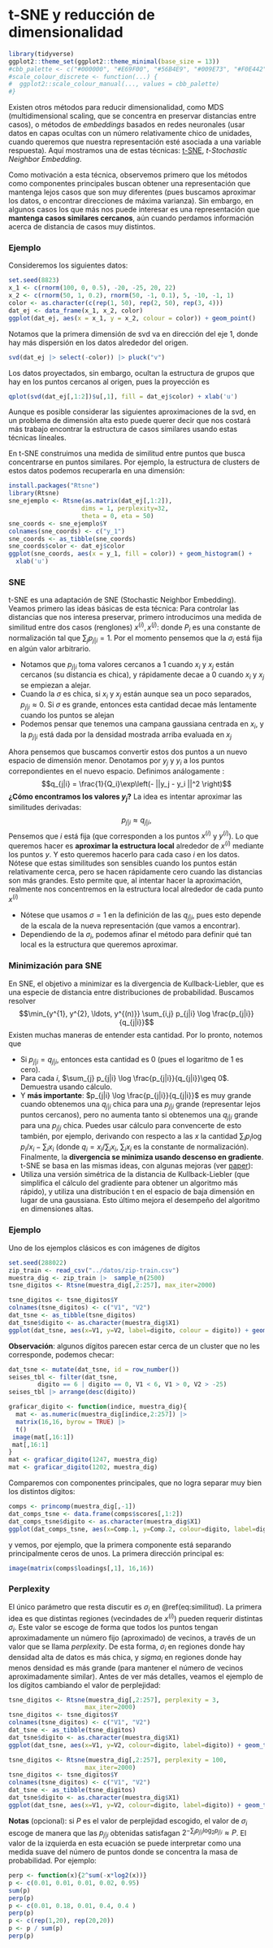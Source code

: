 # t-SNE y reducción de dimensionalidad

```r
library(tidyverse)
ggplot2::theme_set(ggplot2::theme_minimal(base_size = 13))
#cbb_palette <- c("#000000", "#E69F00", "#56B4E9", "#009E73", "#F0E442", "#0072B2", "#D55E00", "#CC79A7")
#scale_colour_discrete <- function(...) {
#  ggplot2::scale_colour_manual(..., values = cbb_palette)
#}
```


Existen otros métodos para reducir dimensionalidad, como MDS (multidimensional
scaling, que se concentra en preservar distancias entre casos), o
métodos de *embeddings* basados en redes neuronales (usar datos en capas
ocultas con un número relativamente chico de unidades, cuando queremos
que nuestra representación esté asociada a una variable respuesta). 
Aquí mostramos una de estas técnicas:  [t-SNE](http://jmlr.org/papers/volume9/vandermaaten08a/vandermaaten08a.pdf),
*t-Stochastic Neighbor Embedding*.

Como motivación a esta técnica, observemos primero que
los métodos como componentes principales buscan obtener una representación que mantenga lejos casos que son muy diferentes (pues buscamos aproximar los datos, o encontrar direcciones de máxima varianza). Sin embargo, en algunos
casos los que más nos puede interesar es una representación que **mantenga
casos similares cercanos**, aún cuando perdamos información acerca de distancia de casos muy distintos.

### Ejemplo {-}
Consideremos los siguientes datos:
```r
set.seed(8823)
x_1 <- c(rnorm(100, 0, 0.5), -20, -25, 20, 22)
x_2 <- c(rnorm(50, 1, 0.2), rnorm(50, -1, 0.1), 5, -10, -1, 1)
color <- as.character(c(rep(1, 50), rep(2, 50), rep(3, 4)))
dat_ej <- data_frame(x_1, x_2, color)
ggplot(dat_ej, aes(x = x_1, y = x_2, colour = color)) + geom_point()
```
Notamos que la primera dimensión de svd va en dirección del eje 1, 
donde hay más dispersión en los datos alrededor del origen.

```r
svd(dat_ej |> select(-color)) |> pluck("v")
```
Los datos proyectados, sin embargo, ocultan la estructura de grupos que hay
en los puntos cercanos al origen, pues la proyección es
```r
qplot(svd(dat_ej[,1:2])$u[,1], fill = dat_ej$color) + xlab('u')
```

Aunque es posible considerar las siguientes aproximaciones de la svd, en un problema
de dimensión alta esto puede querer decir que nos costará más trabajo encontrar la estructura de casos similares usando estas técnicas lineales.

En t-SNE construimos una medida de similitud entre puntos que busca concentrarse en puntos similares. Por ejemplo, la estructura de clusters
de estos datos podemos recuperarla en una dimensión:

```r
install.packages("Rtsne")
library(Rtsne)
sne_ejemplo <- Rtsne(as.matrix(dat_ej[,1:2]), 
                    dims = 1, perplexity=32, 
                    theta = 0, eta = 50)
sne_coords <- sne_ejemplo$Y
colnames(sne_coords) <- c("y_1")
sne_coords <- as_tibble(sne_coords)
sne_coords$color <- dat_ej$color
ggplot(sne_coords, aes(x = y_1, fill = color)) + geom_histogram() +
  xlab('u')
```

### SNE

t-SNE es una adaptación de SNE (Stochastic Neighbor Embedding). Veamos
primero las ideas básicas de esta técnica:
Para controlar las distancias que nos interesa preservar, primero
introducimos una medida de similitud entre dos casos (renglones)
$x^{(i)}, x^{(j)}$:
\begin{equation}
p_{j|i} = \frac{1}{P_i}\exp\left(- ||x_j - x_i ||^2 / 2\sigma_i^2 \right)
(\#eq:similitud)
\end{equation}
donde $P_i$ es una constante de normalización tal que $\sum_j {p_{j|i}} = 1$.
Por el momento pensemos que la $\sigma_i$ está fija en algún valor arbitrario.


- Notamos que $p_{j|i}$ toma valores cercanos a 1 cuando 
$x_i$ y $x_j$ están cercanos (su distancia es chica), y rápidamente
decae a 0 cuando $x_i$ y $x_j$ se empiezan a alejar.
- Cuando la $\sigma$ es chica, si $x_i$ y $x_j$ están aunque sea un poco
separados, $p_{j|i}\approx 0$. Si $\sigma$ es grande, entonces esta
cantidad decae más lentamente cuando los puntos se alejan
- Podemos pensar que tenemos una campana gaussiana centrada en $x_i$, y
la $p_{j|i}$ está dada por la densidad mostrada arriba evaluada en $x_j$

Ahora pensemos que buscamos convertir estos dos puntos a un nuevo
espacio de dimensión menor. Denotamos por $y_j$ y $y_i$ a los puntos
correpondientes en el nuevo espacio. Definimos análogamente :
$$q_{j|i} = \frac{1}{Q_i}\exp\left(- ||y_j - y_i ||^2  \right)$$
**¿Cómo encontramos los valores $y_j$?** La idea es intentar aproximar las similitudes derivadas:
$$ p_{j|i} \approx q_{j|i},$$
Pensemos que $i$ está fija (que corresponden a los puntos $x^{(i)}$ y
$y^{(i)}$). Lo que queremos hacer es **aproximar la estructura local** alrededor de $x^{(i)}$ mediante los puntos $y$. Y esto queremos hacerlo
para cada caso $i$ en los datos.
 Nótese que estas similitudes son sensibles cuando los
puntos están relativamente cerca, pero se hacen rápidamente cero cuando
las distancias son más grandes. Esto permite que, al intentar hacer la 
aproximación, realmente nos concentremos en la estructura local alrededor de cada punto $x^{(i)}$


- Nótese que usamos $\sigma=1$ en la definición de las $q_{j|i}$, pues esto depende de la escala de la nueva representación (que vamos a encontrar).
- Dependiendo de la $\sigma_i$, podemos afinar el método para definir qué
tan local es la estructura que queremos aproximar.

### Minimización para SNE
En SNE, el objetivo a minimizar es la divergencia de
Kullback-Liebler, que es una especie de 
distancia entre distribuciones de probabilidad. Buscamos
resolver
$$\min_{y^{1}, y^{2}, \ldots, y^{(n)}} \sum_{i,j} p_{j|i} \log \frac{p_{j|i}}{q_{j|i}}$$
Existen muchas maneras de entender esta cantidad. Por lo pronto,
notemos que 

- Si $p_{j|i} = q_{j|i}$, entonces esta cantidad es 0 
(pues el logaritmo de 1 es cero). 
- Para cada $i$,  $\sum_{j} p_{j|i} \log \frac{p_{j|i}}{q_{j|i}}\geq 0$. Demuestra usando cálculo.
- Y **más importante**:  $p_{j|i} \log \frac{p_{j|i}}{q_{j|i}}$ es muy grande
cuando obtenemos una $q_{j|i}$ chica para una $p_{j|i}$ grande (representar lejos puntos cercanos), pero no aumenta
tanto si obtenemos una $q_{j|i}$ grande para una $p_{j|i}$ chica. Puedes
usar cálculo para convencerte de esto también, por ejemplo, derivando
con respecto a las $x$ la cantidad $\sum_i p_i \log p_i/x_i -\sum_i x_i$
 (donde $q_i = x_i/\sum_i x_i$, $\sum_i x_i$ es la constante de normalización). 
Finalmente, la **divergencia se minimiza usando descenso en gradiente**.
t-SNE se basa en las mismas ideas, con algunas mejoras (ver [paper](http://jmlr.org/papers/volume9/vandermaaten08a/vandermaaten08a.pdf)): 
- Utiliza una
versión simétrica de la distancia de Kullback-Liebler (que simplifica
el cálculo del gradiente para obtener un algoritmo más rápido), y utiliza
una distribución t en el espacio de baja dimensión en lugar de una gaussiana. Esto último mejora el desempeño del algoritmo en dimensiones altas.



### Ejemplo {-}

Uno de los ejemplos clásicos es con imágenes de dígitos
```r
set.seed(288022)
zip_train <- read_csv("../datos/zip-train.csv")
muestra_dig <- zip_train |>  sample_n(2500)
tsne_digitos <- Rtsne(muestra_dig[,2:257], max_iter=2000)
```

```r
tsne_digitos <- tsne_digitos$Y
colnames(tsne_digitos) <- c("V1", "V2")
dat_tsne <- as_tibble(tsne_digitos)
dat_tsne$digito <- as.character(muestra_dig$X1)
ggplot(dat_tsne, aes(x=V1, y=V2, label=digito, colour = digito)) + geom_text()
```

**Observación**: algunos dígitos parecen estar cerca de un cluster que
no les corresponde, podemos checar:

```r
dat_tsne <- mutate(dat_tsne, id = row_number())
seises_tbl <- filter(dat_tsne, 
        digito == 6 | digito == 0, V1 < 6, V1 > 0, V2 > -25)
seises_tbl |> arrange(desc(digito))
```
```r
graficar_digito <- function(indice, muestra_dig){
  mat <- as.numeric(muestra_dig[indice,2:257]) |> 
  matrix(16,16, byrow = TRUE) |> 
  t()
 image(mat[,16:1])
 mat[,16:1]
}
mat <- graficar_digito(1247, muestra_dig)
mat <- graficar_digito(1202, muestra_dig)
```




Comparemos con componentes principales, que no logra separar muy
bien los distintos dígitos:
```r
comps <- princomp(muestra_dig[,-1])
dat_comps_tsne <- data.frame(comps$scores[,1:2])
dat_comps_tsne$digito <- as.character(muestra_dig$X1)
ggplot(dat_comps_tsne, aes(x=Comp.1, y=Comp.2, colour=digito, label=digito)) + geom_text()
```
y vemos, por ejemplo, que la primera componente está separando
principalmente ceros de unos. La primera dirección principal es:
```r
image(matrix(comps$loadings[,1], 16,16))
```
### Perplexity

El único parámetro que resta discutir es $\sigma_i$ en 
\@ref(eq:similitud). La primera idea es que distintas regiones
(vecindades de $x^{(i)}$) pueden requerir distintas $\sigma_i$. Este
valor se escoge de forma que todos los puntos tengan aproximadamente un
número fijo (aproximado) de vecinos, a través de un valor que se llama 
*perplexity*. De esta forma, $\sigma_i$ en regiones donde hay densidad
alta de datos es más chica, y $sigma_i$ en regiones donde hay menos densidad
es más grande (para mantener el número de vecinos aproximadamente similar).
Antes de ver más detalles, veamos el ejemplo de los dígitos cambiando
el valor de perplejidad:
```r
tsne_digitos <- Rtsne(muestra_dig[,2:257], perplexity = 3,
                     max_iter=2000)
tsne_digitos <- tsne_digitos$Y
colnames(tsne_digitos) <- c("V1", "V2")
dat_tsne <- as_tibble(tsne_digitos)
dat_tsne$digito <- as.character(muestra_dig$X1)
ggplot(dat_tsne, aes(x=V1, y=V2, colour=digito, label=digito)) + geom_text()
```
```r
tsne_digitos <- Rtsne(muestra_dig[,2:257], perplexity = 100,
                     max_iter=2000)
tsne_digitos <- tsne_digitos$Y
colnames(tsne_digitos) <- c("V1", "V2")
dat_tsne <- as_tibble(tsne_digitos)
dat_tsne$digito <- as.character(muestra_dig$X1)
ggplot(dat_tsne, aes(x=V1, y=V2, colour=digito, label=digito)) + geom_text()
```
**Notas** (opcional):
si $P$ es el valor de perplejidad escogido,  el valor de $\sigma_i$ 
escoge de manera que las $p_{j|i}$ obtenidas satisfagan
$2^{-\sum_{j} p_{j|i}\log_2 p_{j|i}}\approx P$. El valor de la izquierda en
esta ecuación se puede interpretar como una medida suave del número
de puntos donde se concentra la masa de probabilidad. Por ejemplo:
```r
perp <- function(x){2^sum(-x*log2(x))}
p <- c(0.01, 0.01, 0.01, 0.02, 0.95)
sum(p)
perp(p)
p <- c(0.01, 0.18, 0.01, 0.4, 0.4 )
perp(p)
p <- c(rep(1,20), rep(20,20))
p <- p / sum(p)
perp(p)
```
